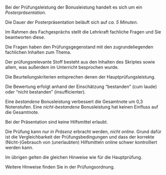

<!-- ### Bonusleistung -->

Bei der Prüfungsleistung der Bonusleistung handelt es sich um ein *Posterpräsentation*.


Die Dauer der Posterpräsentation beläuft sich auf *ca. 5 Minuten*.




Im Rahmen des Fachgesprächs stellt die Lehrkraft fachliche Fragen und Sie beantworten diese.

Die Fragen haben den Prüfungsgegenstand mit den zugrundeliegenden fachlichen Inhalten zum Thema.

Der prüfungsrelevante Stoff besteht aus den Inhalten des Skriptes sowie allem, was außerdem im Unterricht besprochen wurde.


Die Beurteilungskriterien entsprechen denen der Hauptprüfungsleistung.


Die Bewertung erfolgt anhand der Einschätzung "bestanden" (cum laude) oder "nicht bestanden" (insufficienter).

Eine *bestandene* Bonusleistung verbessert die Gesamtnote um 0,3 Notenstufen.
Eine *nicht-bestandene* Bonusleistung hat keinen Einfluss auf die Gesamtnote.

Bei der Präsentation sind keine Hilfsmittel erlaubt.


Die Prüfung kann *nur in Präsenz* erbracht werden, *nicht online*. 
Grund dafür ist die Vergleichbarkeit der Prüfungsbedingungen und dass der korrekte (Nicht-)Gebrauch von (unerlaubten) Hilfsmitteln online schwer kontrolliert werden kann.

Im übrigen gelten die gleichen Hinweise wie für die Hauptprüfung.

Weitere Hinweise finden Sie in der Prüfungsordnung.


